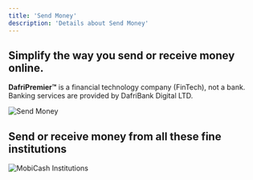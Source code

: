 ```yaml
---
title: 'Send Money'
description: 'Details about Send Money'
---
```


## Simplify the way you send or receive money online.   
**DafriPremier™**  is a financial technology company (FinTech), not a bank. Banking services are provided by DafriBank Digital LTD.

<img src="/images/send-money.png" alt="Send Money" />

## Send or receive money from all these fine institutions
<img src="/images/institutions.png" alt="MobiCash Institutions" />

